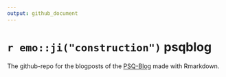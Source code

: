 ```yaml
---
output: github_document
---
```


<!-- README.md is generated from README.Rmd - please modify the .Rmd -->

# `r emo::ji("construction")` psqblog

The github-repo for the blogposts of the [PSQ-Blog](https://psq.nursing.unibas.ch) made with Rmarkdown.

